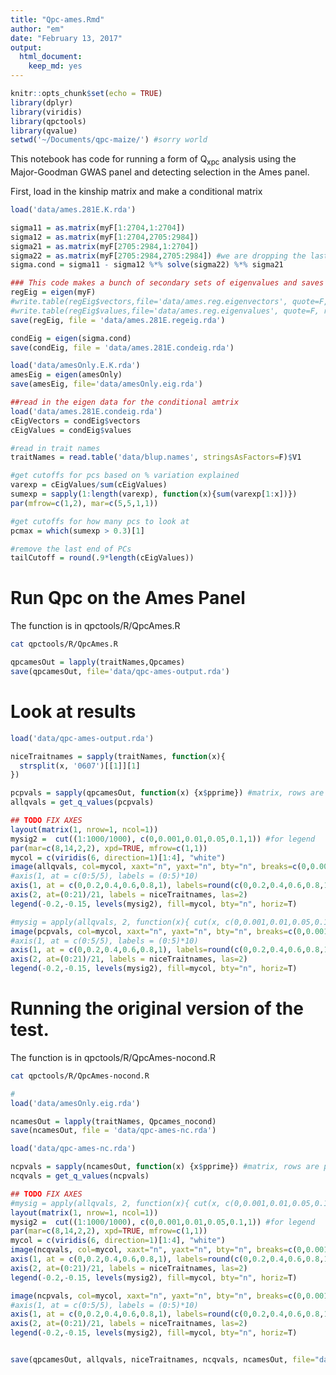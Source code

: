 ```yaml
---
title: "Qpc-ames.Rmd"
author: "em"
date: "February 13, 2017"
output:
  html_document:
    keep_md: yes
---
```


```r
knitr::opts_chunk$set(echo = TRUE)
library(dplyr)
library(viridis)
library(qpctools)
library(qvalue)
setwd('~/Documents/qpc-maize/') #sorry world

```

This notebook has code for running a form of Q<sub>xpc</sub> analysis using the Major-Goodman GWAS panel and detecting selection in the Ames panel.

First, load in the kinship matrix and make a conditional matrix
```r
load('data/ames.281E.K.rda')

sigma11 = as.matrix(myF[1:2704,1:2704])
sigma12 = as.matrix(myF[1:2704,2705:2984])
sigma21 = as.matrix(myF[2705:2984,1:2704])
sigma22 = as.matrix(myF[2705:2984,2705:2984]) #we are dropping the last row
sigma.cond = sigma11 - sigma12 %*% solve(sigma22) %*% sigma21 
```


```r
### This code makes a bunch of secondary sets of eigenvalues and saves them.
regEig = eigen(myF)
#write.table(regEig$vectors,file='data/ames.reg.eigenvectors', quote=F, row.names=F, col.names=F)
#write.table(regEig$values,file='data/ames.reg.eigenvalues', quote=F, row.names=F, col.names=F)
save(regEig, file = 'data/ames.281E.regeig.rda')

condEig = eigen(sigma.cond)
save(condEig, file = 'data/ames.281E.condeig.rda')

load('data/amesOnly.E.K.rda')
amesEig = eigen(amesOnly)
save(amesEig, file='data/amesOnly.eig.rda')

```

```r
##read in the eigen data for the conditional amtrix
load('data/ames.281E.condeig.rda')
cEigVectors = condEig$vectors
cEigValues = condEig$values

#read in trait names
traitNames = read.table('data/blup.names', stringsAsFactors=F)$V1

```

```r
#get cutoffs for pcs based on % variation explained
varexp = cEigValues/sum(cEigValues)
sumexp = sapply(1:length(varexp), function(x){sum(varexp[1:x])})
par(mfrow=c(1,2), mar=c(5,5,1,1))

#get cutoffs for how many pcs to look at
pcmax = which(sumexp > 0.3)[1]

#remove the last end of PCs 
tailCutoff = round(.9*length(cEigValues))
```


# Run Qpc on the Ames Panel

The function is in qpctools/R/QpcAmes.R
```bash
cat qpctools/R/QpcAmes.R
```


```r
qpcamesOut = lapply(traitNames,Qpcames)
save(qpcamesOut, file='data/qpc-ames-output.rda')

```

# Look at results
```r
load('data/qpc-ames-output.rda')

niceTraitnames = sapply(traitNames, function(x){
  strsplit(x, '0607')[[1]][1]
})

pcpvals = sapply(qpcamesOut, function(x) {x$pprime}) #matrix, rows are pvals, columns are traits
allqvals = get_q_values(pcpvals)

## TODO FIX AXES
layout(matrix(1, nrow=1, ncol=1))
mysig2 =  cut((1:1000/1000), c(0,0.001,0.01,0.05,0.1,1)) #for legend
par(mar=c(8,14,2,2), xpd=TRUE, mfrow=c(1,1))
mycol = c(viridis(6, direction=1)[1:4], "white")
image(allqvals, col=mycol, xaxt="n", yaxt="n", bty="n", breaks=c(0,0.001,0.01,0.05,0.1,1))
#axis(1, at = c(0:5/5), labels = (0:5)*10)
axis(1, at = c(0,0.2,0.4,0.6,0.8,1), labels=round(c(0,0.2,0.4,0.6,0.8,1)*nrow(allqvals)))
axis(2, at=(0:21)/21, labels = niceTraitnames, las=2)
legend(-0.2,-0.15, levels(mysig2), fill=mycol, bty="n", horiz=T)

#mysig = apply(allqvals, 2, function(x){ cut(x, c(0,0.001,0.01,0.05,0.1,1), labels=F)})
image(pcpvals, col=mycol, xaxt="n", yaxt="n", bty="n", breaks=c(0,0.001,0.01,0.05,0.1,1))
#axis(1, at = c(0:5/5), labels = (0:5)*10)
axis(1, at = c(0,0.2,0.4,0.6,0.8,1), labels=round(c(0,0.2,0.4,0.6,0.8,1)*nrow(allqvals)))
axis(2, at=(0:21)/21, labels = niceTraitnames, las=2)
legend(-0.2,-0.15, levels(mysig2), fill=mycol, bty="n", horiz=T)

```


# Running the original version of the test.

The function is in qpctools/R/QpcAmes-nocond.R
```bash
cat qpctools/R/QpcAmes-nocond.R
```


```r
#
load('data/amesOnly.eig.rda')

ncamesOut = lapply(traitNames, Qpcames_nocond)
save(ncamesOut, file = 'data/qpc-ames-nc.rda')

```

```r

load('data/qpc-ames-nc.rda')

ncpvals = sapply(ncamesOut, function(x) {x$pprime}) #matrix, rows are pvals, columns are traits
ncqvals = get_q_values(ncpvals)

## TODO FIX AXES
#mysig = apply(allqvals, 2, function(x){ cut(x, c(0,0.001,0.01,0.05,0.1,1), labels=F)})
layout(matrix(1, nrow=1, ncol=1))
mysig2 =  cut((1:1000/1000), c(0,0.001,0.01,0.05,0.1,1)) #for legend
par(mar=c(8,14,2,2), xpd=TRUE, mfrow=c(1,1))
mycol = c(viridis(6, direction=1)[1:4], "white")
image(ncqvals, col=mycol, xaxt="n", yaxt="n", bty="n", breaks=c(0,0.001,0.01,0.05,0.1,1))
axis(1, at = c(0,0.2,0.4,0.6,0.8,1), labels=round(c(0,0.2,0.4,0.6,0.8,1)*nrow(allqvals)))
axis(2, at=(0:21)/21, labels = niceTraitnames, las=2)
legend(-0.2,-0.15, levels(mysig2), fill=mycol, bty="n", horiz=T)

image(ncpvals, col=mycol, xaxt="n", yaxt="n", bty="n", breaks=c(0,0.001,0.01,0.05,0.1,1))
#axis(1, at = c(0:5/5), labels = (0:5)*10)
axis(1, at = c(0,0.2,0.4,0.6,0.8,1), labels=round(c(0,0.2,0.4,0.6,0.8,1)*nrow(allqvals)))
axis(2, at=(0:21)/21, labels = niceTraitnames, las=2)
legend(-0.2,-0.15, levels(mysig2), fill=mycol, bty="n", horiz=T)


save(qpcamesOut, allqvals, niceTraitnames, ncqvals, ncamesOut, file="data/ames_qpc_data.rda")
````

